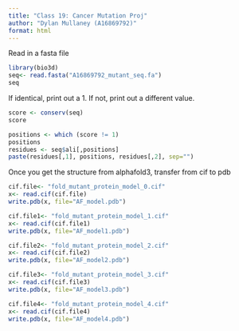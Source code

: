 ```yaml
---
title: "Class 19: Cancer Mutation Proj"
author: "Dylan Mullaney (A16869792)"
format: html
---
```


Read in a fasta file

```r
library(bio3d)
seq<- read.fasta("A16869792_mutant_seq.fa")
seq

```
If identical, print out a 1. If not, print out a different value. 
```r
score <- conserv(seq)
score
```


```r
positions <- which (score != 1)
positions
residues <- seq$ali[,positions]
paste(residues[,1], positions, residues[,2], sep="")
```

Once you get the structure from alphafold3, transfer from cif to pdb

```r
cif.file<- "fold_mutant_protein_model_0.cif"
x<- read.cif(cif.file)
write.pdb(x, file="AF_model.pdb")
```

```r
cif.file1<- "fold_mutant_protein_model_1.cif"
x<- read.cif(cif.file1)
write.pdb(x, file="AF_model1.pdb")
```

```r
cif.file2<- "fold_mutant_protein_model_2.cif"
x<- read.cif(cif.file2)
write.pdb(x, file="AF_model2.pdb")
```

```r
cif.file3<- "fold_mutant_protein_model_3.cif"
x<- read.cif(cif.file3)
write.pdb(x, file="AF_model3.pdb")
```

```r
cif.file4<- "fold_mutant_protein_model_4.cif"
x<- read.cif(cif.file4)
write.pdb(x, file="AF_model4.pdb")
```

